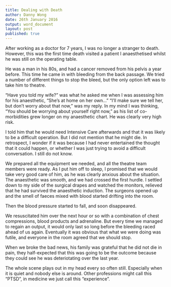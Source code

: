 ```yaml
---
title: Dealing with Death
author: Danny Wong
date: 26th January 2016
output: word_document
layout: post
published: true
---
```



After working as a doctor for 7 years, I was no longer a stranger to death. However, this was the first time death visited a patient I anaesthetised whilst he was still on the operating table. 

He was a man in his 80s, and had a cancer removed from his pelvis a year before. This time he came in with bleeding from the back passage. We tried a number of different things to stop the bleed, but the only option left was to take him to theatre. 

"Have you told my wife?" was what he asked me when I was assessing him for his anaesthetic, "She's at home on her own..." "I'll make sure we tell her, but don't worry about that now," was my reply. In my mind I was thinking, "You should be worrying about yourself right now," as his list of co-morbidities grew longer on my anaesthetic chart. He was clearly very high risk. 

I told him that he would need Intensive Care afterwards and that it was likely to be a difficult operation. But I did not mention that he might die. In retrospect, I wonder if it was because I had never entertained the thought that it could happen, or whether I was just trying to avoid a difficult conversation. I still do not know.

We prepared all the equipment we needed, and all the theatre team members were ready. As I put him off to sleep, I promised that we would take very good care of him, as he was clearly anxious about the situation. The anaesthetic was smooth, and we had crossed the first hurdle. I settled down to my side of the surgical drapes and watched the monitors, relieved that he had survived the anaesthetic induction. The surgeons opened up and the smell of faeces mixed with blood started drifting into the room. 

Then the blood pressure started to fall, and soon disappeared.

We resuscitated him over the next hour or so with a combination of chest compressions, blood products and adrenaline. But every time we managed to regain an output, it would only last so long before the bleeding raced ahead of us again. Eventually it was obvious that what we were doing was futile, and everyone in the room agreed that we should stop. 

When we broke the bad news, his family was grateful that he did not die in pain, they half-expected that this was going to be the outcome because they could see he was deteriotating over the last year. 

The whole scene plays out in my head every so often still. Especially when it is quiet and nobody else is around. Other professions might call this "PTSD", in medicine we just call this "experience".
